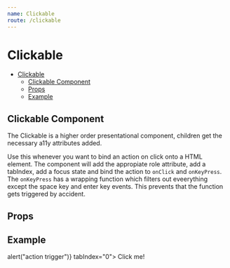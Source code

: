 ```yaml
---
name: Clickable
route: /clickable
---
```

      

# Clickable
- [Clickable](#clickable)
  - [Clickable Component](#clickable-component)
  - [Props](#props)
  - [Example](#example)
 
## Clickable Component
The Clickable is a higher order presentational component, children get the necessary a11y attributes added.

Use this whenever you want to bind an action on click onto a HTML element. The component will add the appropiate role attribute, add a tabIndex, add a focus state and bind the action to `onClick` and `onKeyPress`. The `onKeyPress` has a wrapping function which filters out eveerything except the space key and enter key events. This prevents that the function gets triggered by accident.

## Props

<PropsTable of={Clickable}/>


## Example

<Playground>
  <Clickable action={()=>alert("action trigger")} tabIndex="0">
    <span>Click me!</span>
  </Clickable>
</Playground>